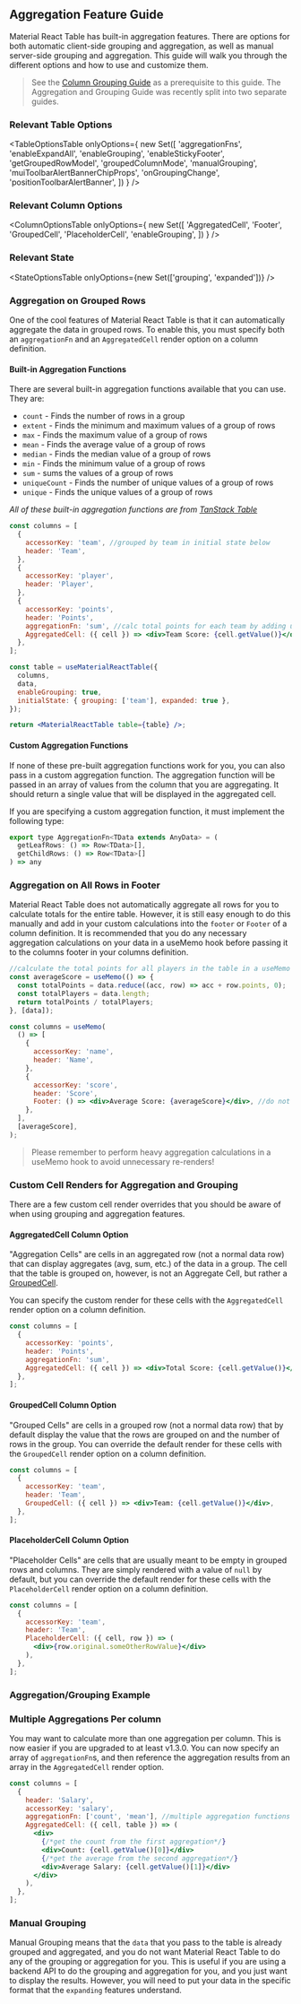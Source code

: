 
<Head>
  <title>{'Aggregation Guide - Material React Table V2 Docs'}</title>
  <meta
    name="description"
    content="How to use and customize the aggregation and grouping features of Material React Table"
  />
</Head>

## Aggregation Feature Guide

Material React Table has built-in aggregation features. There are options for both automatic client-side grouping and aggregation, as well as manual server-side grouping and aggregation. This guide will walk you through the different options and how to use and customize them.

> See the [Column Grouping Guide](./column-grouping) as a prerequisite to this guide. The Aggregation and Grouping Guide was recently split into two separate guides.

### Relevant Table Options

<TableOptionsTable
  onlyOptions={
    new Set([
      'aggregationFns',
      'enableExpandAll',
      'enableGrouping',
      'enableStickyFooter',
      'getGroupedRowModel',
      'groupedColumnMode',
      'manualGrouping',
      'muiToolbarAlertBannerChipProps',
      'onGroupingChange',
      'positionToolbarAlertBanner',
    ])
  }
/>

### Relevant Column Options

<ColumnOptionsTable
  onlyOptions={
    new Set([
      'AggregatedCell',
      'Footer',
      'GroupedCell',
      'PlaceholderCell',
      'enableGrouping',
    ])
  }
/>

### Relevant State

<StateOptionsTable onlyOptions={new Set(['grouping', 'expanded'])} />

### Aggregation on Grouped Rows

One of the cool features of Material React Table is that it can automatically aggregate the data in grouped rows. To enable this, you must specify both an `aggregationFn` and an `AggregatedCell` render option on a column definition.

#### Built-in Aggregation Functions

There are several built-in aggregation functions available that you can use. They are:

- `count` - Finds the number of rows in a group
- `extent` - Finds the minimum and maximum values of a group of rows
- `max` - Finds the maximum value of a group of rows
- `mean` - Finds the average value of a group of rows
- `median` - Finds the median value of a group of rows
- `min` - Finds the minimum value of a group of rows
- `sum` - sums the values of a group of rows
- `uniqueCount` - Finds the number of unique values of a group of rows
- `unique` - Finds the unique values of a group of rows

_All of these built-in aggregation functions are from [TanStack Table](https://tanstack.com/table/v8/docs/api/features/grouping#aggregation-functions)_

```jsx
const columns = [
  {
    accessorKey: 'team', //grouped by team in initial state below
    header: 'Team',
  },
  {
    accessorKey: 'player',
    header: 'Player',
  },
  {
    accessorKey: 'points',
    header: 'Points',
    aggregationFn: 'sum', //calc total points for each team by adding up all the points for each player on the team
    AggregatedCell: ({ cell }) => <div>Team Score: {cell.getValue()}</div>,
  },
];

const table = useMaterialReactTable({
  columns,
  data,
  enableGrouping: true,
  initialState: { grouping: ['team'], expanded: true },
});

return <MaterialReactTable table={table} />;
```

#### Custom Aggregation Functions

If none of these pre-built aggregation functions work for you, you can also pass in a custom aggregation function. The aggregation function will be passed in an array of values from the column that you are aggregating. It should return a single value that will be displayed in the aggregated cell.

If you are specifying a custom aggregation function, it must implement the following type:

```jsx
export type AggregationFn<TData extends AnyData> = (
  getLeafRows: () => Row<TData>[],
  getChildRows: () => Row<TData>[]
) => any
```

### Aggregation on All Rows in Footer

Material React Table does not automatically aggregate all rows for you to calculate totals for the entire table. However, it is still easy enough to do this manually and add in your custom calculations into the `footer` or `Footer` of a column definition. It is recommended that you do any necessary aggregation calculations on your data in a useMemo hook before passing it to the columns footer in your columns definition.

```jsx
//calculate the total points for all players in the table in a useMemo hook
const averageScore = useMemo(() => {
  const totalPoints = data.reduce((acc, row) => acc + row.points, 0);
  const totalPlayers = data.length;
  return totalPoints / totalPlayers;
}, [data]);

const columns = useMemo(
  () => [
    {
      accessorKey: 'name',
      header: 'Name',
    },
    {
      accessorKey: 'score',
      header: 'Score',
      Footer: () => <div>Average Score: {averageScore}</div>, //do not do calculations in render, do them in useMemo hook and pass them in here
    },
  ],
  [averageScore],
);
```

> Please remember to perform heavy aggregation calculations in a useMemo hook to avoid unnecessary re-renders!

### Custom Cell Renders for Aggregation and Grouping

There are a few custom cell render overrides that you should be aware of when using grouping and aggregation features.

#### AggregatedCell Column Option

"Aggregation Cells" are cells in an aggregated row (not a normal data row) that can display aggregates (avg, sum, etc.) of the data in a group. The cell that the table is grouped on, however, is not an Aggregate Cell, but rather a [GroupedCell](#groupedcell-column-option).

You can specify the custom render for these cells with the `AggregatedCell` render option on a column definition.

```jsx
const columns = [
  {
    accessorKey: 'points',
    header: 'Points',
    aggregationFn: 'sum',
    AggregatedCell: ({ cell }) => <div>Total Score: {cell.getValue()}</div>,
  },
];
```

#### GroupedCell Column Option

"Grouped Cells" are cells in a grouped row (not a normal data row) that by default display the value that the rows are grouped on and the number of rows in the group. You can override the default render for these cells with the `GroupedCell` render option on a column definition.

```jsx
const columns = [
  {
    accessorKey: 'team',
    header: 'Team',
    GroupedCell: ({ cell }) => <div>Team: {cell.getValue()}</div>,
  },
];
```

#### PlaceholderCell Column Option

"Placeholder Cells" are cells that are usually meant to be empty in grouped rows and columns. They are simply rendered with a value of `null` by default, but you can override the default render for these cells with the `PlaceholderCell` render option on a column definition.

```jsx
const columns = [
  {
    accessorKey: 'team',
    header: 'Team',
    PlaceholderCell: ({ cell, row }) => (
      <div>{row.original.someOtherRowValue}</div>
    ),
  },
];
```

### Aggregation/Grouping Example

<AggregationExample />

### Multiple Aggregations Per column

You may want to calculate more than one aggregation per column. This is now easier if you are upgraded to at least v1.3.0. You can now specify an array of `aggregationFn`s, and then reference the aggregation results from an array in the `AggregatedCell` render option.

```jsx
const columns = [
  {
    header: 'Salary',
    accessorKey: 'salary',
    aggregationFn: ['count', 'mean'], //multiple aggregation functions
    AggregatedCell: ({ cell, table }) => (
      <div>
        {/*get the count from the first aggregation*/}
        <div>Count: {cell.getValue()[0]}</div>
        {/*get the average from the second aggregation*/}
        <div>Average Salary: {cell.getValue()[1]}</div>
      </div>
    ),
  },
];
```

<AggregationMultiExample />

### Manual Grouping

Manual Grouping means that the `data` that you pass to the table is already grouped and aggregated, and you do not want Material React Table to do any of the grouping or aggregation for you. This is useful if you are using a backend API to do the grouping and aggregation for you, and you just want to display the results. However, you will need to put your data in the specific format that the `expanding` features understand.
